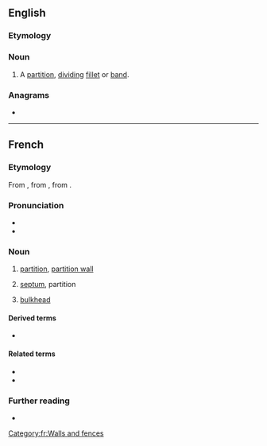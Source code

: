 ==English==

===Etymology===
{{bor|en|fr|cloison}}

===Noun===
{{en-noun}}

# A [[partition]], [[divide|dividing]] [[fillet]] or [[band]].

===Anagrams===
* {{anagrams|en|a=cilnoos|Consoli|scolion|solonic}}

----

==French==

===Etymology===
From {{inh|fr|fro|-}}, from {{inh|fr|VL.|*clausiō|*clausiō, clausiōnem}}, from {{inh|fr|la|clausus}}.

===Pronunciation===
* {{fr-IPA}}
* {{audio|fr|Fr-cloison.ogg|Audio}}

===Noun===
{{fr-noun|f}}

# [[partition]], [[partition wall]]
# {{lb|fr|anatomy|botany}} [[septum]], partition
# {{lb|fr|nautical}} [[bulkhead]]

====Derived terms====
* {{l|fr|cloisonner|gloss=to partition, compartmentalize}}

====Related terms====
* {{l|fr|clore}}
* {{l|fr|clos}}

===Further reading===
* {{R:TLFi}}

[[Category:fr:Walls and fences]]